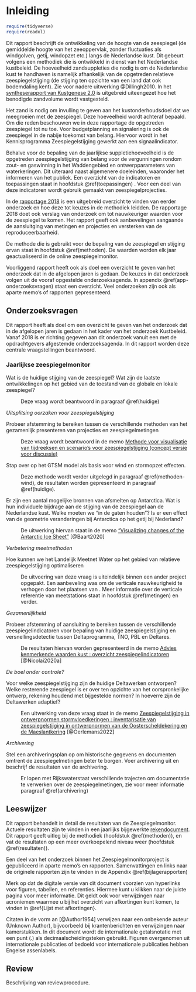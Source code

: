 # Inleiding {#inleiding}

```r

require(tidyverse)
require(readxl)
```

Dit rapport beschrijft de ontwikkeling van de hoogte van de zeespiegel (de gemiddelde hoogte van het zeeoppervlak, zonder fluctuaties als windgolven, getij, windopzet etc.) langs de Nederlandse kust. Dit gebeurt volgens een methodiek die is ontwikkeld in dienst van het Nederlandse kustbeleid. De hoeveelheid zandsuppleties die nodig is om de Nederlandse kust te handhaven is namelijk afhankelijk van de opgetreden relatieve zeespiegelstijging (de stijging ten opzichte van een land dat ook bodemdaling kent). Zie voor nadere uitwerking @Dillingh2010. In het [syntheserapport van Kustgenese 2.0](https://www.helpdeskwater.nl/publish/pages/188194/170065_m2_rapport_kustgenese-2_a4_v11_digitaal.pdf) is uitgebreid uiteengezet hoe het benodigde zandvolume wordt vastgesteld.

Het zand is nodig om invulling te geven aan het kustonderhoudsdoel dat we meegroeien met de zeespiegel. Deze hoeveelheid wordt achteraf bepaald. Om die reden beschouwen we in deze rapportage de opgetreden zeespiegel tot nu toe. Voor budgetplanning en signalering is ook de zeespiegel in de nabije toekomst van belang. Hiervoor wordt in het Kennisprogramma Zeespiegelstijging gewerkt aan een signaalindicator.

Behalve voor de bepaling van de jaarlijkse suppletiehoeveelheid is de opgetreden zeespiegelstijging van belang voor de vergunningen rondom zout- en gaswinning in het Waddengebied en ontwerpparameters van waterkeringen. Dit uiteraard naast algemenere doeleinden, waaronder het informeren van het publiek. Een overzicht van de indicatoren en toepassingen staat in hoofdstuk \@ref(toepassingen) . Voor een deel van deze indicatoren wordt gebruik gemaakt van zeespiegelprojecties.

In de [rapportage 2018](https://www.deltares.nl/app/uploads/2019/03/Zeespiegelmonitor-2018-final.pdf) is een uitgebreid overzicht te vinden van eerder onderzoek en hoe deze tot keuzes in de methodiek leidden. De rapportage 2018 doet ook verslag van onderzoek om tot nauwkeuriger waarden voor de zeespiegel te komen. Het rapport geeft ook aanbevelingen aangaande de aansluitging van metingen en projecties en versterken van de reproduceerbaarheid.

De methode die is gebruikt voor de bepaling van de zeespiegel en stijging ervan staat in hoofdstuk \@ref(methoden). De waarden worden elk jaar geactualiseerd in de online zeespiegelmonitor.

Voorliggend rapport heeft ook als doel een overzicht te geven van het onderzoek dat in de afgelopen jaren is gedaan. De keuzes in dat onderzoek volgen uit de vooraf opgestelde onderzoeksagenda. In appendix \@ref(app-onderzoeksvragen) staat een overzicht. Veel onderzoeken zijn ook als aparte memo's of rapporten gepresenteerd.

<!-- In dit rapport wordt de actuele stand en stijging van de zeespiegel langs de Nederlandse kust beschreven. Deze huidige zeespiegel is belangrijk voor het Nederlandse kustbeleid. De Nederlandse kust is fundamenteel voor onze veiligheid, drinkwatervoorziening, ecologie en recreatie. -->

<!-- Het handhaven van de kustlijn en het handhaven van het kustfundament zijn twee belangrijke pijlers van het landelijke kustbeleid. Het kustfundament is het deel van de kust dat van belang is als drager van functies in het kustgebied. Het landelijke kustbeleid is geformuleerd in de 3e Kustnota [@rws2000], Nota Ruimte[@rws2004], het Nationaal Waterplan [@rws2008], de Nationale Visie Kust en Beslissing Zand [@IenM2013; @IenM2014]. Er wordt gehandhaafd door morfologische interventies in de vorm van zandsuppleties. -->

<!-- In de context van kustbeheer wordt onder de 'zeespiegel' verstaan de over langere tijd gemiddelde hoogte van het zeeoppervlak, waaruit de korte termijn fluctuaties (windgolven, getij, windopzet etc.) nagenoeg zijn verdwenen. Wat overblijft is de geleidelijke verandering van de hoogte van het zeeoppervlak. Dit wordt nader uitgewerkt in hoofdstuk \ref{#methoden}. -->

<!-- Het benodigde zandvolume wordt in essentie bepaald door het oppervlak van een deel van het kustfundament maal de zeespiegelstijging. Voor elke millimeter per jaar zeespiegelstijging wordt 7 miljoen $m^3$ gesuppleerd [@Ronde2008]. Er wordt naar gestreefd het gehele kustfundament, inclusief de landzijde mee te laten groeien [@rws2008]. -->

<!-- De directe koppeling tussen kustfundament, zeespiegelstijging en suppletievolume maken het doelmatig suppleren en de precieze bepaling van de zeespiegelstijging en het kustfundament tot relevante onderzoeksthema's. In het programma [Kustgenese 2.0](https://www.helpdeskwater.nl/onderwerpen/waterveiligheid/kust/kustgenese-2-0/) wordt toegewerkt naar een verdere uitwerking van deze aanpak met als doel *Het genereren van kennis om vanaf 2020 goed onderbouwd besluiten te kunnen nemen over beleid en beheer van het Nederlandse zandige kustsysteem*. De grenzen van het kustfundament worden opnieuw bepaald. De uitwisseling tussen het kustfundament en de bekkens (Waddenzee, Westerschelde) wordt geschat en er wordt gekeken naar uitwisselingen van sediment over de landsgrenzen. Daarnaast, en belangrijk voor dit onderzoek, wordt ook de relatieve zeespiegelstijging verder uitgesplitst in een schatting van absolute bodemdaling en absolute zeespiegelstijging. Relatieve zeespiegelstijging is de stijging van de zeespiegel ten opzichte van het land, de som van de absolute zeespiegelstijging en de daling van het landgebonden referentievlak, zie @ref(fig:relatievezeespiegel) en de nadere uitwerking in [@Dillingh2010]. -->

<!-- ```{r relatievezeespiegel, fig.cap="Relatieve versus absolute zeespiegelstijging."} -->

<!-- knitr::include_graphics("figures/relatievezeespiegel.png") -->

<!-- ``` -->

<!-- De 'huidige zeespiegel' is een kenmerkende waarde die wordt gebruikt voor de bepaling van de benodigde omvang van de zandsuppleties. Een kenmerkende waarde is een afgeleide statistiek, ook wel kengetal of indicator genoemd, die gekoppeld is aan een strategisch doel \@[Koningsveld2005]. De methode van het bepalen van deze waarde wordt in dit rapport beschreven. De jaarlijks bepaalde waarde wordt elk jaar geactualiseerd in de online [zeespiegelmonitor](https://github.com/openearth/sealevel/blob/master/notebooks/dutch-sea-level-monitor.ipynb). -->

<!-- De zeespiegelstijging wordt niet alleen voor de kust gebruikt maar ook voor de beperking van gaswinning onder de Wadden, het ontwerp van dijken en om te bepalen waar je wel en niet mag bouwen in de buurt van de kust. In dit rapport geven we een overzicht van welke zeespiegelindicatoren in gebruik zijn voor de verschillende toepassingen. Voor een deel van deze indicatoren wordt gebruik gemaakt van zeespiegelprojecties. -->

## Onderzoeksvragen {#onderzoeksvragen}

Dit rapport heeft als doel om een overzicht te geven van het onderzoek dat in de afgelopen jaren is gedaan in het kader van het onderzoek Kustbeleid. Vanaf 2018 is er richting gegeven aan dit onderzoek vanuit een met de opdrachtgevers afgestemde onderzoeksagenda. In dit rapport worden deze centrale vraagstellingen beantwoord. 

### Jaarlijkse zeespiegelmonitor

Wat is de huidige stijging van de zeespiegel? Wat zijn de laatste ontwikkelingen op het gebied van de toestand van de globale en lokale zeespiegel?

:   Deze vraag wordt beantwoord in paragraaf \@ref(huidige)

*Uitsplitsing oorzaken voor zeespiegelstijging*

Probeer afstemming te bereiken tussen de verschillende methoden van het gezamenlijk presenteren van projecties en zeespiegelmetingen

:   Deze vraag wordt beantwoord in de memo [Methode voor visualisatie van tijdreeksen en scenario's voor zeespiegelstijging (concept versie voor discussie)](https://kennisbank.deltares.nl/Details/fullCatalogue/1000020941){target="_blank"}

<!-- (ref:vraag-hycom) voeg het effect van temperatuur en dichtheidsstromingen toe op basis van het HYCOM model. -->

Stap over op het GTSM model als basis voor wind en stormopzet effecten.

:   Deze methode wordt verder uitgelegd in paragraaf \@ref(methoden-wind), de resultaten worden gepresenteerd in paragraaf \@ref(huidige).


Er zijn een aantal mogelijke bronnen van afsmelten op Antarctica. Wat is hun individuele bijdrage aan de stijging van de zeespiegel aan de Nederlandse kust. Welke moeten we "in de gaten houden"? Is er een effect van de geometrie veranderingen bij Antarctica op het getij bij Nederland?

:   De uitwerking hiervan staat in de memo ["Visualizing changes of the Antarctic Ice Sheet"](https://pub.kennisbank.deltares.nl/Details/fullCatalogue/1000020844){target="_blank"} [@Baart2020]

<!-- *   Bij een globaal dekkend model moet ook de bodemdaling globaal meegenomen worden. Binnen Nederland vindt differentiele bodemdaling plaats langs de kust, zowel door geologische bodemdaling als door winning. Deze zou apart per hoofdgetijdenstation meegenomen moeten worden. -->


*Verbetering meetmethoden*

Hoe kunnen we het Landelijk Meetnet Water op het gebied van relatieve zeespiegelstijging optimaliseren

:   De uitvoering van deze vraag is uiteindelijk binnen een ander project opgepakt. Een aanbeveling was om de verticale nauwkeurigheid te verhogen door het plaatsen van \acr{GNSS}. Meer informatie over de verticale referentie van meetstations staat in hoofdstuk \@ref(metingen) en verder. 

*Gezamenlijkheid*

Probeer afstemming of aansluiting te bereiken tussen de verschillende zeespiegelindicatoren voor bepaling van huidige zeespiegelstijging en versnellingsdetectie tussen Deltaprogramma, TNO, PBL en Deltares.

:   De resultaten hiervan worden gepresenteerd in de memo [Advies kenmerkende waarden kust : overzicht zeespiegelindicatoren](https://kennisbank.deltares.nl/Details/fullCatalogue/70785){target="_blank"} [@Nicolai2020a]

<!-- *Missiegedreven beleid* -->

<!-- Breidt de zeespiegelmonitor uit tot een globaal dekkend, lokaal toepasbare zeespiegelmonitor. -->

<!-- :   In de Zeespiegelmonitor wordt de zeespiegel en trends uitgerekend voor alle stations die aangesloten zijn bij \acr{GLOSS}. De resultaten zijn niet in het rapport verwerkt, maar zijn beschikbaar via een [rekendocument](). -->

*De boel onder controle?*

Voor welke zeespiegelstijging zijn de huidige Deltawerken ontworpen? Welke resterende zeespiegel is er over ten opzichte van het oorspronkelijke ontwerp, rekening houdend met bijgestelde normen? In hoeverre zijn de Deltawerken adaptief?

:   Een uitwerking van deze vraag staat in de memo [Zeespiegelstijging in ontwerpnormen stormvloedkeringen : inventarisatie van zeespiegelstijging in ontwerpnormen van de Oosterscheldekering en de Maeslantkering](https://kennisbank.deltares.nl/Details/fullCatalogue/1000020898){target="_blank"} [@Oerlemans2022]

*Archivering*

Stel een archiveringsplan op om historische gegevens en documenten omtrent de zeespiegelmetingen beter te borgen. Voer archivering uit en beschrijf de resultaten van de archivering.

:   Er lopen met Rijkswaterstaat verschillende trajecten om documentatie te verwerken over de zeespiegelmetingen, zie voor meer informatie paragraaf \@ref(archivering)

<!-- opnemen in discussie: veel documentatie verwerkt in NAP info (bodemdaling) en Waterinfo-extra (zeespiegelproducten) -->


## Leeswijzer {#Leeswijzer}

Dit rapport behandelt in detail de resultaten van de Zeespiegelmonitor. Actuele resultaten zijn te vinden in een jaarlijks bijgewerkte [rekendocument](https://github.com/openearth/sealevel/blob/master/notebooks/dutch-sea-level-monitor.ipynb). Dit rapport geeft uitleg bij de methodiek (hoofdstuk \@ref(methoden)), en vat de resultaten op een meer overkoepelend niveau weer (hoofdstuk \@ref(resultaten)).

Een deel van het onderzoek binnen het Zeespiegelmonitorproject is gepubliceerd in aparte memo's en rapporten. Samenvattingen en links naar de originele rapporten zijn te vinden in de Appendix \@ref(bijlagerapporten)

Merk op dat de digitale versie van dit document voorzien van hyperlinks voor figuren, tabellen, en referenties. Hiermee kunt u klikken naar de juiste pagina voor meer informatie. Dit geldt ook voor verwijzingen naar acroniemen waarmee u bij het overzicht van afkortingen kunt komen, te vinden in \@ref{Lijst met afkortingen}.

Citaten in de vorm an [@Author1954] verwijzen naar een onbekende auteur (Unknown Author), bijvoorbeeld bij krantenberichten en verwijzingen naar kamerstukken. In dit document wordt de internationale getalsnotatie met een punt (.) als decimaalscheidingsteken gebruikt. Figuren overgenomen uit internationale publicaties of bedoeld voor internationale publicaties hebben Engelse assenlabels.

## Review {#Review}

Beschrijving van reviewprocedure.
